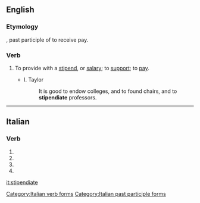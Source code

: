 ==English==

===Etymology===
{{etyl|la|en}} {{lena}} {{term|stipendiatus}}, past participle of {{term|stipendiari}} to receive pay.

===Verb===
{{en-verb|stipendiat}}

# {{context|transitive|lang=en}} To provide with a [[stipend]], or [[salary]]; to [[support]]; to [[pay]].
#: {{rfquotek|Evelyn}}
#* I. Taylor
#*: It is good to endow colleges, and to found chairs, and to '''stipendiate''' professors.

{{Webster 1913}}

----

==Italian==

===Verb===
{{head|it|verb form}}

# {{inflection of|stipendiare||2|p|pres|ind|lang=it}}
# {{inflection of|stipendiare||2|p|imp|lang=it}}
# {{inflection of|stipendiare||2|p|pres|sub|lang=it}}
# {{feminine plural of|stipendiato|lang=it}}

[[Category:Italian verb forms]]
[[Category:Italian past participle forms]]

[[it:stipendiate]]